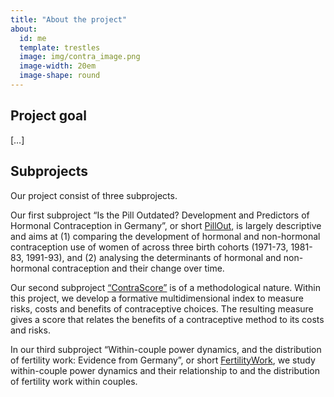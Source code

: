 ```yaml
---
title: "About the project"
about:
  id: me
  template: trestles
  image: img/contra_image.png
  image-width: 20em
  image-shape: round
---
```


:::{#me}

## Project goal 

[...]

## Subprojects

Our project consist of three subprojects. 

Our first subproject "Is the Pill Outdated? Development and Predictors of Hormonal Contraception in Germany", or short [PillOut](https://projectcontraception.github.io/sp1.html), is largely descriptive and aims at  (1) comparing the development of hormonal and non-hormonal contraception use of women of across three birth cohorts (1971-73, 1981-83, 1991-93), and (2) analysing the determinants of hormonal and non-hormonal contraception and their change over time.

Our second subproject ["ContraScore"](https://projectcontraception.github.io/sp2.html) is of a methodological nature. 
Within this project, we develop a formative multidimensional index to measure risks, costs and benefits of contraceptive choices. 
The resulting measure gives a score that relates the benefits of a contraceptive method to its costs and risks. 

In our third subproject "Within-couple power dynamics, and the distribution of fertility work: Evidence from Germany", or short [FertilityWork](https://projectcontraception.github.io/sp3.html), we study within-couple power dynamics and their relationship to and the distribution of fertility work within couples.

:::
<!--
Thanks for checking out our website!
-->